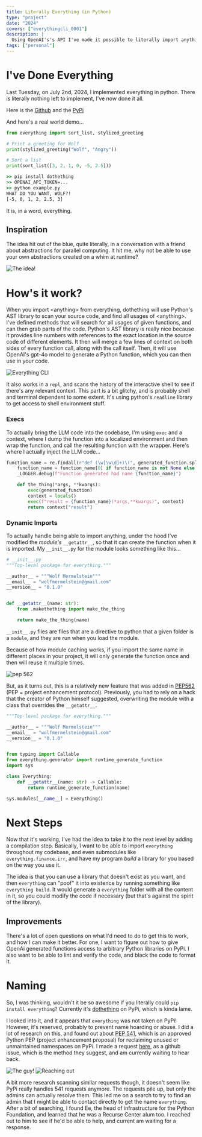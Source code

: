 ```yaml
---
title: Literally Everything (in Python)
type: "project"
date: "2024"
covers: ["everythingcli_0001"]
description: |
  Using OpenAI's's API I've made it possible to literally import anything "from everything"! Any function you can imagine, dynamically generated at runtime, accessible with a simple import. When you import \<anything> from everything, my project uses Python's AST to scan your source, and find all usages of \<anything>. It then will merge a few lines of context on both sides of every function call, along with the call itself. Then, it will use OpenAI's gpt-4o model to generate a Python function, which you can then use in your code.
tags: ["personal"]
---
```


# I've Done Everything

Last Tuesday, on July 2nd, 2024, I implemented everything in python. There is literally nothing left to implement, I've now done it all.

Here is the
[Github](https://github.com/404Wolf/everything) and the
[PyPi](https://pypi.org/project/dothething/)

And here's a real world demo...

```py
from everything import sort_list, stylized_greeting

# Print a greeting for Wolf
print(stylized_greeting("Wolf", "Angry"))

# Sort a list
print(sort_list([3, 2, 1, 0, -5, 2.5]))
```

```cmd
>> pip install dothething
>> OPENAI_API_TOKEN=...
>> python example.py
WHAT DO YOU WANT, WOLF?!
[-5, 0, 1, 2, 2.5, 3]
```

It is, in a word, everything.

## Inspiration

The idea hit out of the blue, quite literally, in a conversation with a friend about abstractions for parallel computing. It hit me, why not be able to use your own abstractions created on a whim at runtime?

![The idea!](https://static.404wolf.com/2024-07-05-20240705020336355_0001.webp)

# How's it work?

When you import \<anything\> from everything, dothething will use Python's AST library to scan your source code, and find all usages of \<anything\>. I've defined methods that will search for all usages of given functions, and can then grab parts of the code. Python's AST library is really nice because it provides line numbers with references to the exact location in the source code of different elements. It then will merge a few lines of context on both sides of every function call, along with the call itself. Then, it will use OpenAI's gpt-4o model to generate a Python function, which you can then use in your code.

![Everything CLI](https://static.404wolf.com/everythingcli_0001.png)

It also works in a `repl`, and scans the history of the interactive shell to see if there's any relevant context. This part is a bit glitchy, and is probably shell and terminal dependent to some extent. It's using python's `readline` library to get access to shell environment stuff.

### Execs

To actually bring the LLM code into the codebase, I'm using `exec` and a context, where I dump the function into a localized environment and then wrap the function, and call the resulting function with the wrapper. Here's where I actually inject the LLM code...

```py
function_name = re.findall(r"def (\w[\w\d]+)\(", generated_function.split("\n")[0])
    function_name = function_name[0] if function_name is not None else "error"
    _LOGGER.debug(f"Function generated had name {function_name}")

    def the_thing(*args, **kwargs):
        exec(generated_function)
        context = locals()
        exec(f"result = {function_name}(*args,**kwargs)", context)
        return context["result"]
```

### Dynamic Imports

To actually handle being able to import anything, under the hood I've modified the _module's_ `__getattr__`, so that it can create the function when it is imported. My `__init__.py` for the module looks something like this...

```py
# __init__.py
"""Top-level package for everything."""

__author__ = """Wolf Mermelstein"""
__email__ = "wolfmermelstein@gmail.com"
__version__ = "0.1.0"


def __getattr__(name: str):
    from .makethething import make_the_thing

    return make_the_thing(name)
```

`__init__.py` files are files that are a directive to python that a given folder is a `module`, and they are run when you load the module.

Because of how module caching works, if you import the same name in different places in your project, it will only generate the function once and then will reuse it multiple times.

![pep 562](https://static.404wolf.com/thePep_0001.png)

But, as it turns out, this is a relatively new feature that was added in [PEP562](https://peps.python.org/pep-0562/) (PEP = project enhancement protocol). Previously, you had to rely on a hack that the creator of Python himself suggested, overwriting the module with a class that overrides the `__getattr__`.

```python
"""Top-level package for everything."""

__author__ = """Wolf Mermelstein"""
__email__ = "wolfmermelstein@gmail.com"
__version__ = "0.1.0"


from typing import Callable
from everything.generator import runtime_generate_function
import sys

class Everything:
    def __getattr__(name: str) -> Callable:
        return runtime_generate_function(name)

sys.modules[__name__] = Everything()
```

# Next Steps

Now that it's working, I've had the idea to take it to the next level by adding a compilation step. Basically, I want to be able to import `everything` throughout my codebase, and even submodules like `everything.finance.irr`, and have my program _build_ a library for you based on the way you use it.

The idea is that you can use a library that doesn't exist as you want, and then `everything` can "poof" it into existence by running something like `everything build`. It would generate a `everything` folder with all the content in it, so you could modify the code if necessary (but that's against the spirit of the library).

## Improvements

There's a lot of open questions on what I'd need to do to get this to work, and how I can make it better. For one, I want to figure out how to give OpenAi generated functions access to arbitrary Python libraries on PyPi. I also want to be able to lint and verify the code, and black the code to format it.

# Naming

So, I was thinking, wouldn't it be so awesome if you literally could `pip install everything`? Currently it's [dothething](https://pypi.org/project/dothething/) on PyPi, which is kinda lame.

I looked into it, and it appears that `everything` was not taken on PyPi! However, it's reserved, probably to prevent name hoarding or abuse. I did a lot of research on this, and found out about [PEP 541](https://peps.python.org/pep-0541/), which is an approved Python PEP (project enhancement proposal) for reclaiming unused or unmaintained namespaces on PyPi. I made a request [here](https://github.com/pypi/support/issues/4320), as a github issue, which is the method they suggest, and am currently waiting to hear back.

![The guy!](https://static.404wolf.com/https://static.404wolf.com/2024-07-04-20240705021721024_0001.webp)
![Reaching out](https://static.404wolf.com/https://static.404wolf.com/2024-07-04-20240705021825560_0001.webp)

A bit more research scanning similar requests though, it doesn't seem like PyPi really handles 541 requests anymore. The requests pile up, but only the admins can actually resolve them. This led me on a search to try to find an admin that I might be able to contact directly to get the name `everything`. After a bit of searching, I found Ee, the head of infrastructure for the Python Foundation, and learned that he was a Recurse Center alum too. I reached out to him to see if he'd be able to help, and current am waiting for a response.
